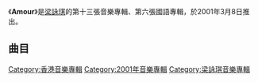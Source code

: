 {{Album infobox | <!-- See Wikipedia:WikiProject_Albums -->
|  Name        = Amour
|  Type        = [[錄音室專輯|錄音室專輯]]
|  Artist      = [[梁詠琪|梁詠琪]]
|  Cover       = 梁詠琪 Amour.jpg
|  Released    = 2001年
|  Recorded    = 2001年
|  Genre       = [[國語流行音樂|國語流行音樂]]
|  Length      = 37分40秒
|  Label       = [[千禧年代_(唱片公司)|千禧年代]]<br>[[豐華唱片|豐華唱片]]<br>[[華納唱片_(香港)|華納唱片]]
|  Last album  = [[花火_(梁詠琪專輯)|花火]]<br>（2000年）
|  This album  = '''Amour'''<br>（2001年）
|  Next album  = [[Suddenly,_this_summer|Suddenly, this summer]]<br>（2001年）
}}

《'''Amour'''》是[[梁詠琪|梁詠琪]]的第十三張音樂專輯、第六張國語專輯，於2001年3月8日推出。

==曲目==
{{Tracklist
| collapsed = 
| headline = 
| font_size = 
| total_length = 40:31

| extra_column =

| title1 = 花火
| music1 = [[梁詠琪|梁詠琪]]
| lyrics1 = 梁詠琪
| arranger1 = 梁詠琪
| producer1 = [[趙增熹|趙增熹]]
| longnote1 = 《花火》國語版
| length1 = 3:13

| title2 = Amour
| music2 = [[左安安|左安安]]
| lyrics2 = 左安安
| arranger2 = [[呂聖斐|呂聖斐]]
| producer2 = [[陳偉_(音樂人)|陳偉]]
| longnote2 = 
| length2 = 3:55

| title3 = 全年無休
| music3 = [[Eric_Kwok|Eric Kwok]]
| lyrics3 = [[陳少琪|陳少琪]]
| arranger3 = Eric Kwok
| producer3 = Eric Kwok<br>[[Jerald|Jerald Chan]]
| longnote3 = 《一年之計》國語版
| length3 = 2:48

| title4 = 天使與海豚
| music4 = [[鄭華娟|鄭華娟]]
| lyrics4 = 鄭華娟
| arranger4 = [[Terence_Teo|Terence Teo]]
| producer4 = [[李偲菘|李偲菘]]
| longnote4 = 
| length4 = 4:07

| title5 = Happy Ending
| music5 = [[古皓|古皓]]
| lyrics5 = 古皓
| arranger5 = [[Jeremy|Jeremy]]
| producer5 = [[黃韋皓|黃韋皓]]
| longnote5 = 
| length5 = 4:15

| title6 = 愛情海
| music6 = 李偲菘
| lyrics6 = [[姚若龍|姚若龍]]
| arranger6 = Terence Teo
| producer6 = 李偲菘
| longnote6 = 
| length6 = 4:40

| title7 = 聊天
| music7 = [[金城武|金城武]]
| lyrics7 = [[林夕|林夕]]
| arranger7 = [[張佳添|張佳添]]
| producer7 = 張佳添
| longnote7 = 
| length7 = 3:05

| title8 = 幸福
| music8 = [[蔡健雅|蔡健雅]]
| lyrics8 = [[鄭淑妃|鄭淑妃]]
| arranger8 = 張佳添
| producer8 = 張佳添
| longnote8 = 
| length8 = 2:55

| title9 = 愛要加油
| music9 = [[駱集益|駱集益]]
| lyrics9 = 古晧
| arranger9 = [[鍾興民|鍾興民]]
| producer9 = [[于光彥|-{于}-光彥]]<br>[[陳建寧|陳建寧]]
| longnote9 = 
| length9 = 3:46

| title10 = 關於愛
| music10 = [[戚小戀|戚小戀]]
| lyrics10 = 姚若龍
| arranger10 = 鍾興民
| producer10 = -{于}-光彥<br>陳建寧
| longnote10 = 
| length10 = 4:52
}}

{{梁詠琪}}

[[Category:香港音樂專輯|Category:香港音樂專輯]]
[[Category:2001年音樂專輯|Category:2001年音樂專輯]]
[[Category:梁詠琪音樂專輯|Category:梁詠琪音樂專輯]]
